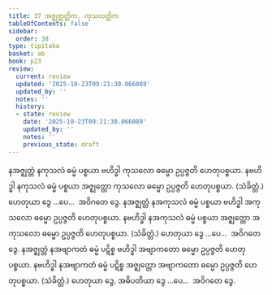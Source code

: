 ```yaml
---
title: 37 အဇ္ဈတ္တတ္တိက, ကုသလတ္တိက
tableOfContents: false
sidebar:
  order: 38
type: tipitaka
basket: ab
book: p23
review:
  current: review
  updated: '2025-10-23T09:21:30.066089'
  updated_by: ''
  notes: ''
  history:
  - state: review
    date: '2025-10-23T09:21:30.066089'
    updated_by: ''
    notes: ''
    previous_state: draft
---
```



<ReviewStatus review={frontmatter.review} showDetails={true} />

<HypothesisAnnotation frontmatter={frontmatter} />

<DynamicBreadcrumb />

<Division number="46" book="p23" e="ch" v="40" p="416">

<Paragraph number="146" book="p23">
နအဇ္ဈတ္တံ နကုသလံ ဓမ္မံ ပစ္စယာ ဗဟိဒ္ဓါ ကုသလော ဓမ္မော ဥပ္ပဇ္ဇတိ ဟေတုပစ္စယာ. နဗဟိဒ္ဓါ နကုသလံ ဓမ္မံ ပစ္စယာ အဇ္ဈတ္တော ကုသလော ဓမ္မော ဥပ္ပဇ္ဇတိ ဟေတုပစ္စယာ. (သံခိတ္တံ.) ဟေတုယာ ဒွေ …ပေ…  အဝိဂတေ ဒွေ.
</Paragraph>

<Paragraph number="147" book="p23">
နအဇ္ဈတ္တံ နအကုသလံ ဓမ္မံ ပစ္စယာ ဗဟိဒ္ဓါ အကုသလော ဓမ္မော ဥပ္ပဇ္ဇတိ ဟေတုပစ္စယာ. နဗဟိဒ္ဓါ နအကုသလံ ဓမ္မံ ပစ္စယာ အဇ္ဈတ္တော အကုသလော ဓမ္မော ဥပ္ပဇ္ဇတိ ဟေတုပစ္စယာ. (သံခိတ္တံ.) ဟေတုယာ ဒွေ …ပေ…  အဝိဂတေ ဒွေ.
</Paragraph>

<Paragraph number="148" book="p23">
နအဇ္ဈတ္တံ နအဗျာကတံ ဓမ္မံ ပဋိစ္စ ဗဟိဒ္ဓါ အဗျာကတော ဓမ္မော ဥပ္ပဇ္ဇတိ ဟေတုပစ္စယာ. နဗဟိဒ္ဓါ နအဗျာကတံ ဓမ္မံ ပဋိစ္စ အဇ္ဈတ္တော အဗျာကတော ဓမ္မော ဥပ္ပဇ္ဇတိ ဟေတုပစ္စယာ. (သံခိတ္တံ.) ဟေတုယာ ဒွေ, အဓိပတိယာ ဒွေ …ပေ…  အဝိဂတေ ဒွေ.
</Paragraph>
</Division>
